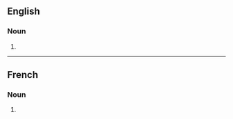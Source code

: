 ==English==

===Noun===
{{head|en|noun form}}

# {{plural of|en|affabulation}}

----

==French==

===Noun===
{{head|fr|noun plural form|g=f}}

# {{plural of|fr|affabulation}}